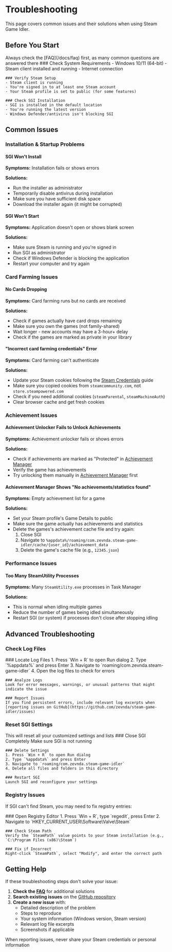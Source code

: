 

# Troubleshooting

This page covers common issues and their solutions when using Steam Game Idler.

## Before You Start

<Callout type="info">
    Always check the [FAQ](/docs/faq) first, as many common questions are answered there
</Callout>

<Steps>
    ### Check System Requirements
    - Windows 10/11 (64-bit)
    - Steam client installed and running
    - Internet connection

    ### Verify Steam Setup
    - Steam client is running
    - You're signed in to at least one Steam account
    - Your Steam profile is set to public (for some features)

    ### Check SGI Installation
    - SGI is installed in the default location
    - You're running the latest version
    - Windows Defender/antivirus isn't blocking SGI
</Steps>

## Common Issues

### Installation & Startup Problems

#### SGI Won't Install
**Symptoms:** Installation fails or shows errors

**Solutions:**
- Run the installer as administrator
- Temporarily disable antivirus during installation
- Make sure you have sufficient disk space
- Download the installer again (it might be corrupted)

#### SGI Won't Start
**Symptoms:** Application doesn't open or shows blank screen

**Solutions:**
- Make sure Steam is running and you're signed in
- Run SGI as administrator
- Check if Windows Defender is blocking the application
- Restart your computer and try again

### Card Farming Issues

#### No Cards Dropping
**Symptoms:** Card farming runs but no cards are received

**Solutions:**
- Check if games actually have card drops remaining
- Make sure you own the games (not family-shared)
- Wait longer - new accounts may have a 3-hour+ delay
- Check if the games are marked as private in your library

#### "Incorrect card farming credentials" Error
**Symptoms:** Card farming can't authenticate

**Solutions:**
- Update your Steam cookies following the [Steam Credentials](/docs/steam-credentials) guide
- Make sure you copied cookies from `steamcommunity.com`, not `store.steampowered.com`
- Check if you need additional cookies (`steamParental`, `steamMachineAuth`)
- Clear browser cache and get fresh cookies

### Achievement Issues

#### Achievement Unlocker Fails to Unlock Achievements
**Symptoms:** Achievement unlocker fails or shows errors

**Solutions:**
- Check if achievements are marked as "Protected" in [Achievement Manager](/docs/features/achievement-manager)
- Verify the game has achievements
- Try unlocking them manually in [Achievement Manager](/docs/features/achievement-manager) first

#### Achievement Manager Shows "No achievements/statistics found"
**Symptoms:** Empty achievement list for a game

**Solutions:**
- Set your Steam profile's Game Details to public
- Make sure the game actually has achievements and statistics
- Delete the games's achievement cache file and try again:
    1. Close SGI
    2. Navigate to `%appdata%/roaming/com.zevnda.steam-game-idler/cache/{user_id}/achievement_data`
    3. Delete the game's cache file (e.g., `12345.json`)

### Performance Issues

#### Too Many SteamUtility Processes
**Symptoms:** Many `SteamUtility.exe` processes in Task Manager

**Solutions:**
- This is normal when idling multiple games
- Reduce the number of games being idled simultaneously
- Restart SGI (or system) if processes don't close after stopping idling

## Advanced Troubleshooting

### Check Log Files

<Steps>
    ### Locate Log Files
    1. Press `Win + R` to open Run dialog
    2. Type `%appdata%` and press Enter
    3. Navigate to `roaming/com.zevnda.steam-game-idler`
    4. Open the log files to check for errors

    ### Analyze Logs
    Look for error messages, warnings, or unusual patterns that might indicate the issue

    ### Report Issues
    If you find persistent errors, include relevant log excerpts when [reporting issues on GitHub](https://github.com/zevnda/steam-game-idler/issues)
</Steps>

### Reset SGI Settings

<Callout type="error">
    This will reset all your customized settings and lists
</Callout>

<Steps>
    ### Close SGI Completely
    Make sure SGI is not running

    ### Delete Settings
    1. Press `Win + R` to open Run dialog
    2. Type `%appdata%` and press Enter
    3. Navigate to `roaming/com.zevnda.steam-game-idler`
    4. Delete all files and folders in this directory

    ### Restart SGI
    Launch SGI and reconfigure your settings
</Steps>

### Registry Issues

If SGI can't find Steam, you may need to fix registry entries:

<Steps>
    ### Open Registry Editor
    1. Press `Win + R`, type `regedit`, press Enter
    2. Navigate to `HKEY_CURRENT_USER\Software\Valve\Steam`

    ### Check Steam Path
    Verify the `SteamPath` value points to your Steam installation (e.g., `C:\Program Files (x86)\Steam`)

    ### Fix if Incorrect
    Right-click `SteamPath`, select "Modify", and enter the correct path
</Steps>

## Getting Help

If these troubleshooting steps don't solve your issue:

1. **Check the [FAQ](/docs/faq)** for additional solutions
2. **Search existing issues** on the [GitHub repository](https://github.com/zevnda/steam-game-idler/issues)
3. **Create a new issue** with:
   - Detailed description of the problem
   - Steps to reproduce
   - Your system information (Windows version, Steam version)
   - Relevant log file excerpts
   - Screenshots if applicable

<Callout type="info">
    When reporting issues, never share your Steam credentials or personal information
</Callout>
